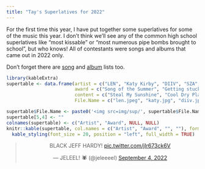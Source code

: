 ```yaml
---
title: "Tay's Superlatives for 2022"
---
```


For the first time this year, I have put together some superlatives for some of the music this year. I don't think we'll see any of the common high school superlatives like "most kissable" or "most numerous pipe bombs brought to school", but who knows! All of contestants were songs and albums that came out in 2022 only.

Don't forget there are [song](songs.html) and [album](albums.html) lists too.

```r
library(kableExtra)
supertable <- data.frame(artist = c("LEN", "Katy Kirby", "DIIV", "SZA", "JELEEL!"),
                         award = c("Song of the Summer", "Getting stuck in my head while reading food label text to check for gluten because I have celiac disease", "Best Cover", "SZA Why", "Best Thing I Saw Online:"),
                         content = c("Steal My Sunshine", "Cool Dry Place", "When You Sleep", "SOS", ""),
                         File.Name = c("len.jpeg", "katy.jpg", "diiv.jpg", "sza.jpg", ""))

supertable$File.Name <- paste0('<img src=img/sup/', supertable$File.Name, ' width="440"/>')
supertable[5,4] <- ""
colnames(supertable) <- c("Artist", "Award", NULL, NULL)
knitr::kable(supertable, col.names = c("Artist", "Award", "", ""), format = "html", escape = F) %>%
  kable_styling(font_size = 20, position = "left", full_width = TRUE)
```

<center><blockquote class="twitter-tweet"><p lang="en" dir="ltr">BLACK JEFF HARDY! <a href="https://t.co/jIr673ck6V">pic.twitter.com/jIr673ck6V</a></p>&mdash; JELEEL! 🕷 (@jeleeeel) <a href="https://twitter.com/jeleeeel/status/1566225467299995649?ref_src=twsrc%5Etfw">September 4, 2022</a></blockquote> <script async src="https://platform.twitter.com/widgets.js" charset="utf-8"></script></center>